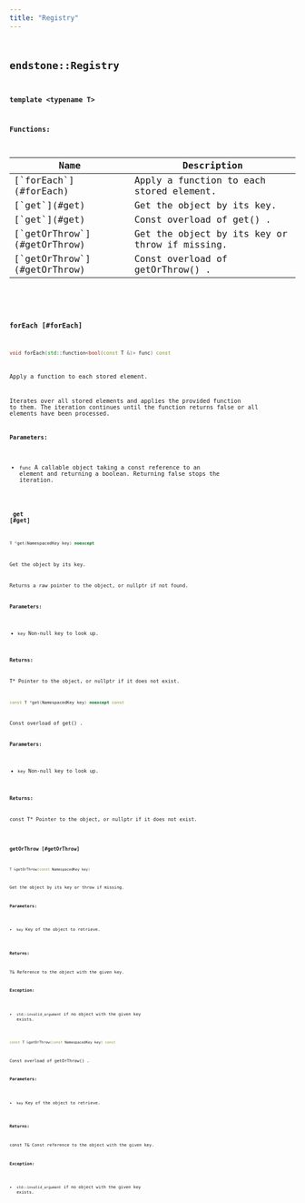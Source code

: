 ```yaml
---
title: "Registry"
---
```


## <code className="doc-symbol doc-symbol-class"/> endstone::Registry

**template &lt;typename T&gt;**

















**Functions:**

<table>
<thead>
   <tr>
      <th>Name</th>
      <th>Description</th>
   </tr>
</thead>
<tbody>
<tr key="classendstone_1_1_registry_1ad4ccf75b2d21093309be4663cbc9e71b">
    <td>[`forEach`](#forEach)</td>
    <td>Apply a function to each stored element.</td>
</tr>
<tr key="classendstone_1_1_registry_1a12086295fb74563d44e4e362cff1598b">
    <td>[`get`](#get)</td>
    <td>Get the object by its key.</td>
</tr>
<tr key="classendstone_1_1_registry_1a99649cc36f14453c0013b82e0f3843db">
    <td>[`get`](#get)</td>
    <td>Const overload of get() .</td>
</tr>
<tr key="classendstone_1_1_registry_1a72a8c099b8f3fa87b3ecd6a3b1ef4834">
    <td>[`getOrThrow`](#getOrThrow)</td>
    <td>Get the object by its key or throw if missing.</td>
</tr>
<tr key="classendstone_1_1_registry_1a2e2e60ccbebb8aea3cb57afe54f5443c">
    <td>[`getOrThrow`](#getOrThrow)</td>
    <td>Const overload of getOrThrow() .</td>
</tr>
</tbody>
</table>

### <code className="doc-symbol doc-symbol-function"/> forEach [#forEach]

```cpp
void forEach(std::function<bool(const T &)> func) const
```

Apply a function to each stored element.



Iterates over all stored elements and applies the provided function to them. The iteration continues until the function returns false or all elements have been processed.




**Parameters:**


* `func` A callable object taking a const reference to an element and returning a boolean. Returning false stops the iteration. 




        
### <code className="doc-symbol doc-symbol-function"/> get [#get]



```cpp
T *get(NamespacedKey key) noexcept
```

Get the object by its key.



Returns a raw pointer to the object, or nullptr if not found.




**Parameters:**


* `key` Non-null key to look up. 



**Returns:**

T\* Pointer to the object, or nullptr if it does not exist. 





        

```cpp
const T *get(NamespacedKey key) noexcept const
```

Const overload of get() .





**Parameters:**


* `key` Non-null key to look up. 



**Returns:**

const T\* Pointer to the object, or nullptr if it does not exist. 





        
### <code className="doc-symbol doc-symbol-function"/> getOrThrow [#getOrThrow]



```cpp
T &getOrThrow(const NamespacedKey key)
```

Get the object by its key or throw if missing.





**Parameters:**


* `key` Key of the object to retrieve. 



**Returns:**

T& Reference to the object with the given key. 




**Exception:**


* `std::invalid_argument` if no object with the given key exists. 




        

```cpp
const T &getOrThrow(const NamespacedKey key) const
```

Const overload of getOrThrow() .





**Parameters:**


* `key` Key of the object to retrieve. 



**Returns:**

const T& Const reference to the object with the given key. 




**Exception:**


* `std::invalid_argument` if no object with the given key exists. 




        
